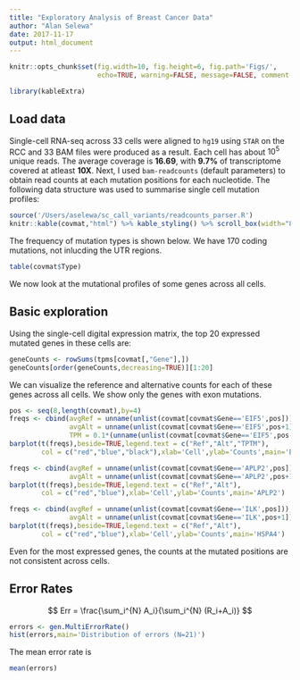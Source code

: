 ```yaml
---
title: "Exploratory Analysis of Breast Cancer Data"
author: "Alan Selewa"
date: 2017-11-17
output: html_document
---
```


```r
knitr::opts_chunk$set(fig.width=10, fig.height=6, fig.path='Figs/',
                      echo=TRUE, warning=FALSE, message=FALSE, comment = NA)
```

```r
library(kableExtra)
```

## Load data

Single-cell RNA-seq across 33 cells were aligned to ``hg19`` using ``STAR`` on the RCC and 33 BAM files were produced as a result. Each cell has about $10^5$ unique reads. The average coverage is **16.69**, with **9.7%** of transcriptome covered at atleast **10X**. Next, I used ``bam-readcounts`` (default parameters) to obtain read counts at each mutation positions for each nucleotide. The following data structure was used to summarise single cell mutation profiles:

```r
source('/Users/aselewa/sc_call_variants/readcounts_parser.R')
knitr::kable(covmat,"html") %>% kable_styling() %>% scroll_box(width="805px",height='400px')
```

The frequency of mutation types is shown below. We have 170 coding mutations, not inlucding the UTR regions.

```r
table(covmat$Type)
```


We now look at the mutational profiles of some genes across all cells.

## Basic exploration

Using the single-cell digital expression matrix, the top 20 expressed mutated genes in these cells are:

```r
geneCounts <- rowSums(tpms[covmat[,"Gene"],])
geneCounts[order(geneCounts,decreasing=TRUE)][1:20]
```

We can visualize the reference and alternative counts for each of these genes across all cells. We show only the genes with exon mutations.

```r
pos <- seq(8,length(covmat),by=4)
freqs <- cbind(avgRef = unname(unlist(covmat[covmat$Gene=='EIF5',pos])), 
               avgAlt = unname(unlist(covmat[covmat$Gene=='EIF5',pos+1])),
               TPM = 0.1*(unname(unlist(covmat[covmat$Gene=='EIF5',pos-2]))))
barplot(t(freqs),beside=TRUE,legend.text = c("Ref","Alt","TPTM"),
        col = c("red","blue","black"),xlab='Cell',ylab='Counts',main='EIF5')
```

```r
freqs <- cbind(avgRef = unname(unlist(covmat[covmat$Gene=='APLP2',pos])), 
               avgAlt = unname(unlist(covmat[covmat$Gene=='APLP2',pos+1])))
barplot(t(freqs),beside=TRUE,legend.text = c("Ref","Alt"),
        col = c("red","blue"),xlab='Cell',ylab='Counts',main='APLP2')
```


```r
freqs <- cbind(avgRef = unname(unlist(covmat[covmat$Gene=='ILK',pos])), 
               avgAlt = unname(unlist(covmat[covmat$Gene=='ILK',pos+1])))
barplot(t(freqs),beside=TRUE,legend.text = c("Ref","Alt"),
        col = c("red","blue"),xlab='Cell',ylab='Counts',main='HSPA4')
```

Even for the most expressed genes, the counts at the mutated positions are not consistent across cells. 

## Error Rates

$$ Err = \frac{\sum_i^{N} A_i}{\sum_i^{N} (R_i+A_i)} $$

```r
errors <- gen.MultiErrorRate()
hist(errors,main='Distribution of errors (N=21)')
```

The mean error rate is
```r
mean(errors)
```
